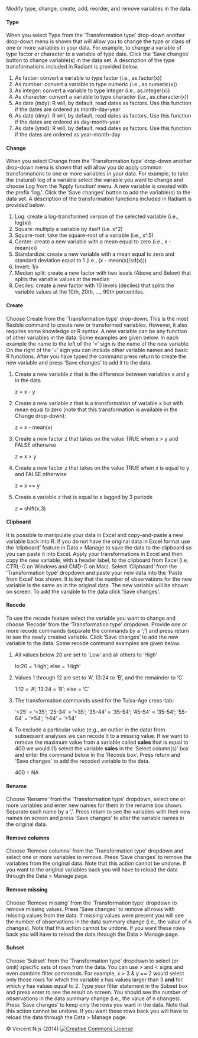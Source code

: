 Modify type, change, create, add, reorder, and remove variables in the data.

<!-- 
Insert Math in-line: $\alpha^2$

Insert Math as a centered equation:

$$y = \alpha + \beta \times x$$
-->

#### Type

When you select Type from the 'Transformation type' drop-down another drop-down menu is shown that will allow you to change the type or class of one or more variables in your data. For example, to change a variable of type factor or character to a variable of type date. Click the 'Save changes' button to change variable(s) in the data set. A description of the type transformations included in Radiant is provided below.

1. As factor: convert a variable to type factor (i.e., as.factor(x))
2. As number: convert a variable to type numeric (i.e., as.numeric(x))
3. As integer: convert a variable to type integer (i.e., as.integer(x))
4. As character: convert a variable to type character (i.e., as.character(x))
5. As date (mdy): R will, by default, read dates as factors. Use this function if the dates are ordered as month-day-year
6. As date (dmy): R will, by default, read dates as factors. Use this function if the dates are ordered as day-month-year
7. As date (ymd): R will, by default, read dates as factors. Use this function if the dates are ordered as year-month-day

#### Change

When you select Change from the 'Transformation type' drop-down another drop-down menu is shown that will allow you do apply common transformations to one or more variables in your data. For example, to take the (natural) log of a variable select the variable you want to change and choose Log from the 'Apply function' menu. A new variable is created with the prefix 'log.'. Click the 'Save changes' button to add the variable(s) to the data set. A description of the transformation functions included in Radiant is provided below.

1. Log: create a log-transformed version of the selected variable (i.e., log(x))
2. Square: multiply a variable by itself (i.e. x^2) 
3. Square-root: take the square-root of a variable (i.e., x^.5)
4. Center: create a new variable with a mean equal to zero (i.e., x - mean(x))
5. Standardize: create a new variable with a mean equal to zero and standard deviation equal to 1 (i.e., (x - mean(x)/sd(x)))
6. Invert: 1/x
7. Median split: create a new factor with two levels (Above and Below) that splits the variable values at the median
8. Deciles: create a new factor with 10 levels (deciles) that splits the variable values at the 10th, 20th, ..., 90th percentiles.

#### Create

Choose Create from the 'Transformation type' drop-down. This is the most flexible command to create new or transformed variables. However, it also requires some knowledge or R syntax. A new variable can be any function of other variables in the data. Some examples are given below. In each example the name to the left of the '=' sign is the name of the new variable. On the right of the '=' sign you can include other variable names and basic R functions. After you have typed the command press return to create the new variable and press 'Save changes' to add it to the data.

1. Create a new variable z that is the difference between variables x and y in the data

	z = x - y

2. Create a new variable z that is a transformation of variable x but with mean equal to zero (note that this transformation is available in the Change drop-down):

	z = x - mean(x)

3. Create a new factor z that takes on the value TRUE when x > y and FALSE otherwise

	z = x > y

4. Create a new factor z that takes on the value TRUE when x is equal to y and FALSE otherwise

	z = x == y

5. Create a variable z that is equal to x lagged by 3 periods

	z = shift(x,3)

#### Clipboard

It is possible to manipulate your data in Excel and copy-and-paste a new variable back into R. If you do not have the original data in Excel format use the 'clipboard' feature in Data > Manage to save the data to the clipboard so you can paste it into Excel. Apply your transformations in Excel and then copy the new variable, with a header label, to the clipboard from Excel (i.e, CTRL-C on Windows and CMD-C on Mac). Select 'Clipboard' from the 'Transformation type' dropdown and paste your new data into the 'Paste from Excel' box shown. It is key that the number of observations for the new variable is the same as in the original data. The new variable will be  shown on screen. To add the variable to the data click 'Save changes'.

#### Recode

To use the recode feature select the variable you want to change and choose 'Recode' from the 'Transformation type' dropdown. Provide one or more recode commands (separate the commands by a ';') and press return to see the newly created variable. Click 'Save changes' to add the new variable to the data. Some recode command examples are given below.

1. All values below 20 are set to 'Low' and all others to 'High'

	lo:20 = 'High'; else = 'High'

2. Values 1 through 12 are set to 'A', 13:24 to 'B', and the remainder to 'C'

	1:12 = 'A'; 13:24 = 'B'; else = 'C'

3.	The transformation commands used for the Tulsa-Age cross-tab:

	'<25' = '<35'; '25-34' = '<35'; '35-44' = '35-54'; '45-54' = '35-54'; '55-64' = '>54'; '>64' = '>54'

4. To exclude a particular value (e.g., an outlier in the data) from subsequent analyses we can recode it to a missing value. If we want to remove the maximum value from a variable called __sales__ that is equal to 400 we would (1) select the variable __sales__ in the 'Select column(s)' box and enter the command below in the 'Recode box'. Press return and 'Save changes' to add the recoded variable to the data. 

	400 = NA

#### Rename

Choose 'Rename' from the 'Transformation type' dropdown, select one or more variables and enter new names for them in the rename box shown. Separate each name by a ','. Press return to see the variables with their new names on screen and  press 'Save changes' to alter the variable names in the original data.

#### Remove columns

Choose 'Remove columns' from the 'Transformation type' dropdown and select one or more variables to remove. Press 'Save changes' to remove the variables from the original data. Note that this action cannot be undone. If you want to the original variables back you will have to reload the data through the Data > Manage page.

#### Remove missing

Choose 'Remove missing' from the 'Transformation type' dropdown to remove missing values. Press 'Save changes' to remove all rows with missing values from the data. If missing values were present you will see the number of observations in the data summary change (i.e., the value of n changes). Note that this action cannot be undone. If you want these rows back you will have to reload the data through the Data > Manage page.

#### Subset

Choose 'Subset' from the 'Transformation type' dropdown to select (or omit) specific sets of rows from the data. You can use > and < signs and even combine filter commands. For example, x > 3 & y == 2 would select only those rows for which the variable x has values larger than 3 __and__ for which y has values equal to 2. Type your filter statement in the Subset box and press enter to see the result on screen. You should see the number of observations in the data summary change (i.e., the value of n changes). Press 'Save changes' to keep only the rows you want in the data. Note that this action cannot be undone. If you want these rows back you will have to reload the data through the Data > Manage page.

&copy; Vincent Nijs (2014) <a rel="license" href="http://creativecommons.org/licenses/by-nc-sa/4.0/" target="_blank"><img alt="Creative Commons License" style="border-width:0" src="http://i.creativecommons.org/l/by-nc-sa/4.0/80x15.png" /></a>
